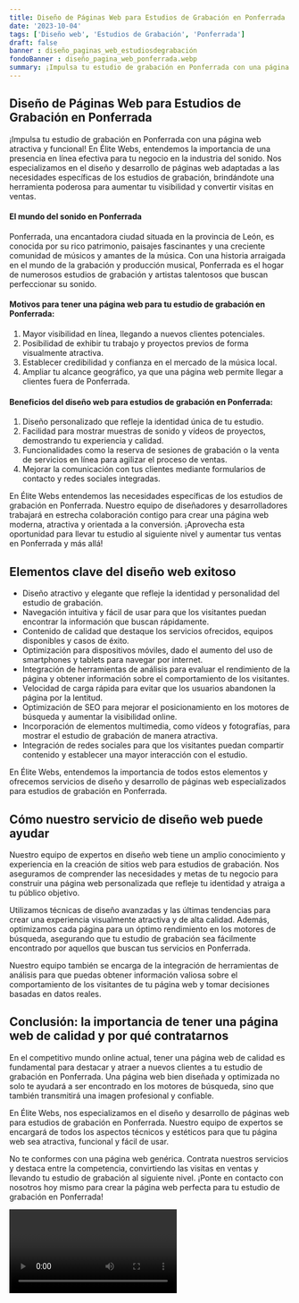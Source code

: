 ```yaml
---
title: Diseño de Páginas Web para Estudios de Grabación en Ponferrada
date: '2023-10-04'
tags: ['Diseño web', 'Estudios de Grabación', 'Ponferrada']
draft: false
banner : diseño_paginas_web_estudiosdegrabación
fondoBanner : diseño_pagina_web_ponferrada.webp
summary: ¡Impulsa tu estudio de grabación en Ponferrada con una página web atractiva y funcional! En Élite Webs, entendemos la importancia de una presencia en línea efectiva para tu negocio en la industria del sonido. Nos especializamos en el diseño y desarrollo de páginas web adaptadas a las necesidades específicas de los estudios de grabación, brindándote una herramienta poderosa para aumentar tu visibilidad y convertir visitas en ventas.
---
```


## Diseño de Páginas Web para Estudios de Grabación en Ponferrada

¡Impulsa tu estudio de grabación en Ponferrada con una página web atractiva y funcional! En Élite Webs, entendemos la importancia de una presencia en línea efectiva para tu negocio en la industria del sonido. Nos especializamos en el diseño y desarrollo de páginas web adaptadas a las necesidades específicas de los estudios de grabación, brindándote una herramienta poderosa para aumentar tu visibilidad y convertir visitas en ventas.

#### El mundo del sonido en Ponferrada 

Ponferrada, una encantadora ciudad situada en la provincia de León, es conocida por su rico patrimonio, paisajes fascinantes y una creciente comunidad de músicos y amantes de la música. Con una historia arraigada en el mundo de la grabación y producción musical, Ponferrada es el hogar de numerosos estudios de grabación y artistas talentosos que buscan perfeccionar su sonido.

#### Motivos para tener una página web para tu estudio de grabación en Ponferrada:
1. Mayor visibilidad en línea, llegando a nuevos clientes potenciales.
2. Posibilidad de exhibir tu trabajo y proyectos previos de forma visualmente atractiva.
3. Establecer credibilidad y confianza en el mercado de la música local.
4. Ampliar tu alcance geográfico, ya que una página web permite llegar a clientes fuera de Ponferrada.

#### Beneficios del diseño web para estudios de grabación en Ponferrada:
1. Diseño personalizado que refleje la identidad única de tu estudio.
2. Facilidad para mostrar muestras de sonido y vídeos de proyectos, demostrando tu experiencia y calidad.
3. Funcionalidades como la reserva de sesiones de grabación o la venta de servicios en línea para agilizar el proceso de ventas.
4. Mejorar la comunicación con tus clientes mediante formularios de contacto y redes sociales integradas.

En Élite Webs entendemos las necesidades específicas de los estudios de grabación en Ponferrada. Nuestro equipo de diseñadores y desarrolladores trabajará en estrecha colaboración contigo para crear una página web moderna, atractiva y orientada a la conversión. ¡Aprovecha esta oportunidad para llevar tu estudio al siguiente nivel y aumentar tus ventas en Ponferrada y más allá!

<GifSeo />

<Cta />

## Elementos clave del diseño web exitoso

- Diseño atractivo y elegante que refleje la identidad y personalidad del estudio de grabación.
- Navegación intuitiva y fácil de usar para que los visitantes puedan encontrar la información que buscan rápidamente.
- Contenido de calidad que destaque los servicios ofrecidos, equipos disponibles y casos de éxito.
- Optimización para dispositivos móviles, dado el aumento del uso de smartphones y tablets para navegar por internet.
- Integración de herramientas de análisis para evaluar el rendimiento de la página y obtener información sobre el comportamiento de los visitantes.
- Velocidad de carga rápida para evitar que los usuarios abandonen la página por la lentitud.
- Optimización de SEO para mejorar el posicionamiento en los motores de búsqueda y aumentar la visibilidad online.
- Incorporación de elementos multimedia, como vídeos y fotografías, para mostrar el estudio de grabación de manera atractiva.
- Integración de redes sociales para que los visitantes puedan compartir contenido y establecer una mayor interacción con el estudio.

En Élite Webs, entendemos la importancia de todos estos elementos y ofrecemos servicios de diseño y desarrollo de páginas web especializados para estudios de grabación en Ponferrada.

## Cómo nuestro servicio de diseño web puede ayudar

Nuestro equipo de expertos en diseño web tiene un amplio conocimiento y experiencia en la creación de sitios web para estudios de grabación. Nos aseguramos de comprender las necesidades y metas de tu negocio para construir una página web personalizada que refleje tu identidad y atraiga a tu público objetivo.

Utilizamos técnicas de diseño avanzadas y las últimas tendencias para crear una experiencia visualmente atractiva y de alta calidad. Además, optimizamos cada página para un óptimo rendimiento en los motores de búsqueda, asegurando que tu estudio de grabación sea fácilmente encontrado por aquellos que buscan tus servicios en Ponferrada.

Nuestro equipo también se encarga de la integración de herramientas de análisis para que puedas obtener información valiosa sobre el comportamiento de los visitantes de tu página web y tomar decisiones basadas en datos reales.

## Conclusión: la importancia de tener una página web de calidad y por qué contratarnos

En el competitivo mundo online actual, tener una página web de calidad es fundamental para destacar y atraer a nuevos clientes a tu estudio de grabación en Ponferrada. Una página web bien diseñada y optimizada no solo te ayudará a ser encontrado en los motores de búsqueda, sino que también transmitirá una imagen profesional y confiable.

En Élite Webs, nos especializamos en el diseño y desarrollo de páginas web para estudios de grabación en Ponferrada. Nuestro equipo de expertos se encargará de todos los aspectos técnicos y estéticos para que tu página web sea atractiva, funcional y fácil de usar.

No te conformes con una página web genérica. Contrata nuestros servicios y destaca entre la competencia, convirtiendo las visitas en ventas y llevando tu estudio de grabación al siguiente nivel. ¡Ponte en contacto con nosotros hoy mismo para crear la página web perfecta para tu estudio de grabación en Ponferrada!

<Video />

<CtaBot job='Estudios de Grabación' city='Ponferrada'/>

<Gmaps query='Ponferrada+españa+maps' />
